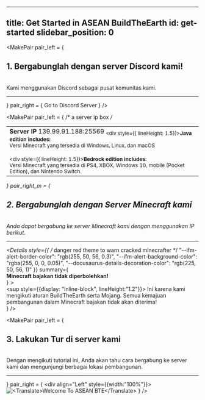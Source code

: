 
---
title: Get Started in ASEAN BuildTheEarth
id: get-started
slidebar_position: 0
---



<!-- Heading #1 -->
<MakePair 
    pair_left = {
        <div>
            <h2 id="discord"><Translate>1. Bergabunglah dengan server Discord kami!</Translate></h2><br/>
            <Translate>Kami menggunakan Discord sebagai pusat komunitas kami.</Translate><hr/>
        </div>
    } 
    pair_right = { <InviteButton><Translate>Go to Discord Server</Translate></InviteButton> } 
/>
<StraightLine bend="Right"/>

<!-- Heading #2 -->
<MakePair 
    pair_left = { /* a server ip box */
        <div align="Left"> 
            <table><tbody><tr><td>
                <b><Translate>Server IP</Translate></b>
                <Tabs>
                    <TabItem value="java" label="Java Edition" default>
                        <CodeBlock className="language-js" title="<Translate>IP</Translate>">
                            139.99.91.188:25569
                        </CodeBlock>
                        <Admonition type="note">
                            <sub><div style={{ lineHeight: 1.5}}><b><Translate>Java edition includes:</Translate></b><br/>
                                <Translate>Versi Minecraft yang tersedia di Windows, Linux, dan macOS</Translate><br/>
                            </div></sub>
                        </Admonition>
                    </TabItem>
                    <TabItem value="bedrock" label="Bedrock Edition">
                        <BedrockIpBox IP="139.99.91.188" PORT="19132" />
                        <br/>
                            <Admonition type="note">
                                <sub><div style={{ lineHeight: 1.5}}><b><Translate>Bedrock edition includes:</Translate></b><br/>
                                    <Translate>Versi Minecraft yang tersedia di PS4, XBOX, Windows 10, mobile (Pocket Edition), dan Nintendo Switch.</Translate><br/>
                                </div></sub>
                            </Admonition>
                    </TabItem>
                </Tabs>
            </td></tr></tbody></table>
        </div>
    }
    pair_right_m = {
        <div>
            <h2 id="server"><Translate>2. Bergabunglah dengan Server Minecraft kami</Translate></h2><br/>
            <Translate>Anda dapat bergabung ke server Minecraft kami dengan menggunakan IP berikut.</Translate><hr/>
            <Admonition type="danger" title="<Translate>PERINGATAN</Translate>">
                <Details 
                    style={{ /* danger red theme to warn cracked minecrafter */
                        "--ifm-alert-border-color": "rgb(255, 50, 56, 0.3)", 
                        "--ifm-alert-background-color": "rgba(255, 0, 0, 0.05)", 
                        "--docusaurus-details-decoration-color": "rgb(225, 50, 56, 1)"
                    }}
                    summary={ <summary><strong><Translate>Minecraft bajakan tidak diperbolehkan!</Translate></strong></summary>}
                >   
                <sup style={{display: "inline-block", lineHeight:"1.2"}}>
                    <Translate>Ini karena kami mengikuti aturan BuildTheEarth serta Mojang. Semua kemajuan pembangunan dalam Minecraft bajakan tidak akan diterima!</Translate>
                </sup>
                </Details>
            </Admonition>
        </div>
    } 
/>
<StraightLine bend="Left"/>

<!-- Heading #3 -->
<MakePair 
    pair_left = {
        <div>
            <h2 id="tour"><Translate>3. Lakukan Tur di server kami</Translate></h2><br/>
            <Translate>Dengan mengikuti tutorial ini, Anda akan tahu cara bergabung ke server kami dan mengunjungi berbagai lokasi pembangunan.</Translate> <hr/>
        </div>
    } 
    pair_right = { 
        <div align="Left" style={{width:"100%"}}><MinecraftWindow useDropdown="false">
            <Img src={WelcomeImage} aspect="1803 1014" alt="<Translate>Welcome To ASEAN BTE</Translate>" />
        </MinecraftWindow></div>
    } 
/>
<StraightLine bend="Right"/>
